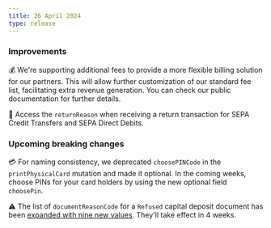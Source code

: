 ```yaml
---
title: 26 April 2024
type: release
---
```



### Improvements

💰 We're supporting additional fees to provide a more flexible billing solution for our partners.
This will allow further customization of our standard fee list, facilitating extra revenue generation. You can check our public documentation for further details.

🔁 Access the `returnReason` when receiving a return transaction for SEPA Credit Transfers and SEPA Direct Debits.

### Upcoming breaking changes

💳 For naming consistency, we deprecated `choosePINCode` in the `printPhysicalCard` mutation and made it optional.
In the coming weeks, choose PINs for your card holders by using the new optional field `choosePin`.

⚠️ The list of `documentReasonCode` for a `Refused` capital deposit document has been [expanded with nine new values](https://api-reference.swan.io/enums/document-reason-code/).
They'll take effect in 4 weeks.
